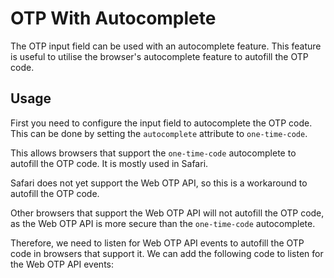 

<Meta title="Inputs/Input OTP/Automatic Code Input" />

# OTP With Autocomplete

The OTP input field can be used with an autocomplete feature. This feature is useful to utilise the browser's autocomplete feature to autofill the OTP code.

## Usage

First you need to configure the input field to autocomplete the OTP code. This can be done by setting the `autocomplete` attribute to `one-time-code`.

<Canvas of={OtpStories.AutocompleteOtp} />

This allows browsers that support the `one-time-code` autocomplete to autofill the OTP code. It is mostly used in Safari.

Safari does not yet support the Web OTP API, so this is a workaround to autofill the OTP code.

Other browsers that support the Web OTP API will not autofill the OTP code, as the Web OTP API is more secure than the `one-time-code` autocomplete.

Therefore, we need to listen for Web OTP API events to autofill the OTP code in browsers that support it.
We can add the following code to listen for the Web OTP API events:

```js
// Feature detect the Web OTP API
if ('OTPCredential' in window) {
  // Request the OTP credential
  navigator.credentials
    .get({
      otp: { transport: ['sms'] }, // This can be 'sms' or other transports
    })
    .then(cred => {
      // Locate the OTP input from before
      const otpInput = document.getElementById('otp-input');

      // Autofill the OTP input if the credential is available and the OTP input is found
      if (cred && otpInput) {
        this.otpInput.value = cred.id;
      }
    })
    .catch(() => {
      // optionally catch errors, which could mean the OTP retrieval has timed out
      // in most cases, it is not necessary to handle this error
    });
}
```
